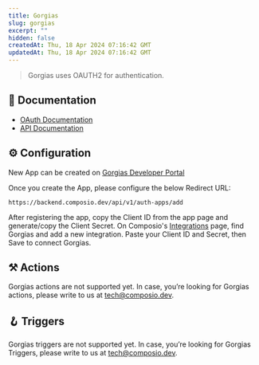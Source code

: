 ```yaml
---
title: Gorgias
slug: gorgias
excerpt: ""
hidden: false
createdAt: Thu, 18 Apr 2024 07:16:42 GMT
updatedAt: Thu, 18 Apr 2024 07:16:42 GMT
--- 
```

> Gorgias uses OAUTH2 for authentication.
## 📔 Documentation

- [OAuth Documentation](https://developers.gorgias.com/docs/set-up-oauth2-app-store)
- [API Documentation](https://developers.gorgias.com/reference/introduction)

## ⚙️ Configuration

<Tip>New App can be created on [Gorgias Developer Portal](https://partners.gorgias.com/login)</Tip>

Once you create the App, please configure the below Redirect URL:


```
https://backend.composio.dev/api/v1/auth-apps/add
```

After registering the app, copy the Client ID from the app page and generate/copy the Client Secret. On Composio's [Integrations](https://app.composio.dev/apps) page, find Gorgias and add a new integration. Paste your Client ID and Secret, then Save to connect Gorgias.


## ⚒️ Actions

Gorgias actions are not supported yet. In case, you’re looking for Gorgias actions, please write to us at tech@composio.dev.

## 🪝 Triggers

Gorgias triggers are not supported yet. In case, you’re looking for Gorgias Triggers, please write to us at tech@composio.dev.
